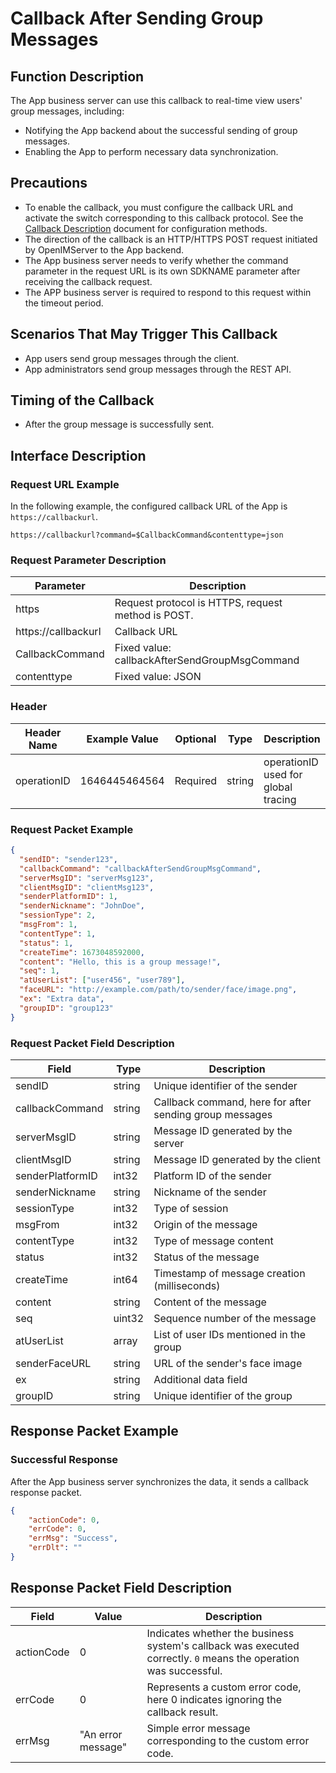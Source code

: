 # Callback After Sending Group Messages

## Function Description
The App business server can use this callback to real-time view users' group messages, including:
- Notifying the App backend about the successful sending of group messages.
- Enabling the App to perform necessary data synchronization.

## Precautions
- To enable the callback, you must configure the callback URL and activate the switch corresponding to this callback protocol. See the [Callback Description](../introduction) document for configuration methods.
- The direction of the callback is an HTTP/HTTPS POST request initiated by OpenIMServer to the App backend.
- The App business server needs to verify whether the command parameter in the request URL is its own SDKNAME parameter after receiving the callback request.
- The APP business server is required to respond to this request within the timeout period.

## Scenarios That May Trigger This Callback
- App users send group messages through the client.
- App administrators send group messages through the REST API.

## Timing of the Callback
- After the group message is successfully sent.

## Interface Description

### Request URL Example
In the following example, the configured callback URL of the App is `https://callbackurl`.
```plaintext
https://callbackurl?command=$CallbackCommand&contenttype=json
```

### Request Parameter Description

| Parameter            | Description                                     |
|----------------------|-------------------------------------------------|
| https                | Request protocol is HTTPS, request method is POST. |
| https://callbackurl  | Callback URL                                    |
| CallbackCommand      | Fixed value: callbackAfterSendGroupMsgCommand   |
| contenttype          | Fixed value: JSON                               |

### Header
| Header Name | Example Value  | Optional | Type   | Description                        |
|-------------|----------------|----------|--------|------------------------------------|
| operationID | 1646445464564  | Required | string | operationID used for global tracing |

### Request Packet Example
```json
{
  "sendID": "sender123",
  "callbackCommand": "callbackAfterSendGroupMsgCommand",
  "serverMsgID": "serverMsg123",
  "clientMsgID": "clientMsg123",
  "senderPlatformID": 1,
  "senderNickname": "JohnDoe",
  "sessionType": 2,
  "msgFrom": 1,
  "contentType": 1,
  "status": 1,
  "createTime": 1673048592000,
  "content": "Hello, this is a group message!",
  "seq": 1,
  "atUserList": ["user456", "user789"],
  "faceURL": "http://example.com/path/to/sender/face/image.png",
  "ex": "Extra data",
  "groupID": "group123"
}
```

### Request Packet Field Description

| Field             | Type    | Description                                          |
|-------------------|---------|------------------------------------------------------|
| sendID            | string  | Unique identifier of the sender                       |
| callbackCommand   | string  | Callback command, here for after sending group messages |
| serverMsgID       | string  | Message ID generated by the server                   |
| clientMsgID       | string  | Message ID generated by the client                   |
| senderPlatformID  | int32   | Platform ID of the sender                            |
| senderNickname    | string  | Nickname of the sender                               |
| sessionType       | int32   | Type of session                                      |
| msgFrom           | int32   | Origin of the message                                |
| contentType       | int32   | Type of message content                              |
| status            | int32   | Status of the message                                |
| createTime        | int64   | Timestamp of message creation (milliseconds)         |
| content           | string  | Content of the message                               |
| seq               | uint32  | Sequence number of the message                       |
| atUserList        | array   | List of user IDs mentioned in the group              |
| senderFaceURL     | string  | URL of the sender's face image                       |
| ex                | string  | Additional data field                                |
| groupID           | string  | Unique identifier of the group                       |

## Response Packet Example

### Successful Response
After the App business server synchronizes the data, it sends a callback response packet.
```json
{
    "actionCode": 0,
    "errCode": 0,
    "errMsg": "Success",
    "errDlt": ""
}
```

## Response Packet Field Description
| Field       | Value         | Description                                             |
|-------------|---------------|---------------------------------------------------------|
| actionCode  | 0             | Indicates whether the business system's callback was executed correctly. `0` means the operation was successful. |
| errCode     | 0             | Represents a custom error code, here 0 indicates ignoring the callback result.     |
| errMsg      | "An error message" | Simple error message corresponding to the custom error code. |
